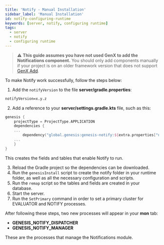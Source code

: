 ```yaml
---
title: 'Notify - Manual Installation'
sidebar_label: 'Manual Installation'
id: notify-configuring-runtime
keywords: [server, notify, configuring runtime]
tags:
  - server
  - notify
  - configuring runtime
---
```


> :warning: **This guide assumes you have not used GenX to add the Notifications component.** You should only add components manually if your project is on an older framework version that does not support [GenX Add](/develop/development-environment/genx/#add).


To make Notify work successfully, follow the steps below:

1. Add the `notifyVersion` to the file **server/gradle.properties**:

```xml
notifyVersion=x.y.z
```

2. Add a reference to your **server/settings.gradle.kts** file, such as this:

```kotlin
genesis {
    projectType = ProjectType.APPLICATION
    dependencies {
    ...
        dependency("global.genesis:genesis-notify:${extra.properties["notifyVersion"]}")
    ...
    }
}
```
This creates the fields and tables that enable Notify to run.

3. Reload the Gradle project so the dependencies can be downloaded.
4. Run the `genesisInstall` script to create the notify folder in your runtime folder, as well as all the necessary configuration and scripts.
5. Run the `remap` script so the tables and fields are created in your database.
6. Start the server.
7. Run the `SetPrimary` command in order to set a primary cluster for EVALUATOR and NOTIFY processes.

After following these steps, two new processes will appear in your **mon** tab: 

- **GENESIS_NOTIFY_DISPATCHER**
- **GENESIS_NOTIFY_MANAGER**

These are the processes that manage the Notifications module.

